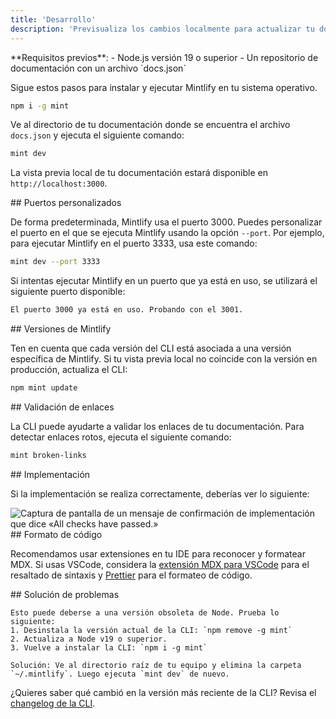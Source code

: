 ```yaml
---
title: 'Desarrollo'
description: 'Previsualiza los cambios localmente para actualizar tu documentación'
---
```


<Info>
  **Requisitos previos**:
  - Node.js versión 19 o superior
  - Un repositorio de documentación con un archivo `docs.json`
</Info>

Sigue estos pasos para instalar y ejecutar Mintlify en tu sistema operativo.

<Steps>
<Step title="Instala la CLI de Mintlify">

```bash
npm i -g mint
```
</Step>

<Step title="Vista previa local">

Ve al directorio de tu documentación donde se encuentra el archivo `docs.json` y ejecuta el siguiente comando:

```bash
mint dev
```

La vista previa local de tu documentación estará disponible en `http://localhost:3000`.

</Step>
</Steps>

<div id="custom-ports">
  ## Puertos personalizados
</div>

De forma predeterminada, Mintlify usa el puerto 3000. Puedes personalizar el puerto en el que se ejecuta Mintlify usando la opción `--port`. Por ejemplo, para ejecutar Mintlify en el puerto 3333, usa este comando:

```bash
mint dev --port 3333
```

Si intentas ejecutar Mintlify en un puerto que ya está en uso, se utilizará el siguiente puerto disponible:

```md
El puerto 3000 ya está en uso. Probando con el 3001.
```


<div id="mintlify-versions">
  ## Versiones de Mintlify
</div>

Ten en cuenta que cada versión del CLI está asociada a una versión específica de Mintlify. Si tu vista previa local no coincide con la versión en producción, actualiza el CLI:

```bash
npm mint update
```


<div id="validating-links">
  ## Validación de enlaces
</div>

La CLI puede ayudarte a validar los enlaces de tu documentación. Para detectar enlaces rotos, ejecuta el siguiente comando:

```bash
mint broken-links
```


<div id="deployment">
  ## Implementación
</div>

Si la implementación se realiza correctamente, deberías ver lo siguiente:

<Frame>
  <img src="/images/checks-passed.png" alt="Captura de pantalla de un mensaje de confirmación de implementación que dice «All checks have passed.»" style={{ borderRadius: '0.5rem' }} />
</Frame>

<div id="code-formatting">
  ## Formato de código
</div>

Recomendamos usar extensiones en tu IDE para reconocer y formatear MDX. Si usas VSCode, considera la [extensión MDX para VSCode](https://marketplace.visualstudio.com/items?itemName=unifiedjs.vscode-mdx) para el resaltado de sintaxis y [Prettier](https://marketplace.visualstudio.com/items?itemName=esbenp.prettier-vscode) para el formateo de código.

<div id="troubleshooting">
  ## Solución de problemas
</div>

<AccordionGroup>
  <Accordion title="Error: Could not load the &quot;sharp&quot; module using the darwin-arm64 runtime">

    Esto puede deberse a una versión obsoleta de Node. Prueba lo siguiente:
    1. Desinstala la versión actual de la CLI: `npm remove -g mint`
    2. Actualiza a Node v19 o superior.
    3. Vuelve a instalar la CLI: `npm i -g mint`
  </Accordion>

  <Accordion title="Problema: aparece un error desconocido">
  
    Solución: Ve al directorio raíz de tu equipo y elimina la carpeta `~/.mintlify`. Luego ejecuta `mint dev` de nuevo.
  </Accordion>
</AccordionGroup>

¿Quieres saber qué cambió en la versión más reciente de la CLI? Revisa el [changelog de la CLI](https://www.npmjs.com/package/mintlify?activeTab=versions).